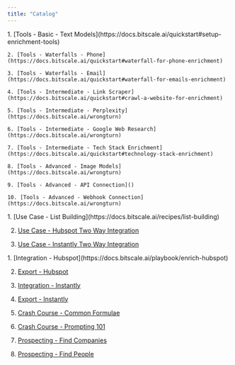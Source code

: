 ```yaml
---
title: "Catalog"
---
```


<AccordionGroup>
  <Accordion icon="list-timeline" title="1. Basics">
    1. [Tools - Basic - Text Models](https://docs.bitscale.ai/quickstart#setup-enrichment-tools)

    2. [Tools - Waterfalls - Phone](https://docs.bitscale.ai/quickstart#waterfall-for-phone-enrichment)

    3. [Tools - Waterfalls - Email](https://docs.bitscale.ai/quickstart#waterfall-for-emails-enrichment)

    4. [Tools - Intermediate - Link Scraper](https://docs.bitscale.ai/quickstart#crawl-a-website-for-enrichment)

    5. [Tools - Intermediate - Perplexity](https://docs.bitscale.ai/wrongturn)

    6. [Tools - Intermediate - Google Web Research](https://docs.bitscale.ai/wrongturn)

    7. [Tools - Intermediate - Tech Stack Enrichment](https://docs.bitscale.ai/quickstart#technology-stack-enrichment)

    8. [Tools - Advanced - Image Models](https://docs.bitscale.ai/wrongturn)

    9. [Tools - Advanced - API Connection]()

    10. [Tools - Advanced - Webhook Connection](https://docs.bitscale.ai/wrongturn)
  </Accordion>
</AccordionGroup>

<AccordionGroup>
  <Accordion icon="list-timeline" title="2. Recipes">
   1. [Use Case - List Building](https://docs.bitscale.ai/recipes/list-building)

   2. [Use Case - Hubspot Two Way Integration](https://docs.bitscale.ai/recipes/instantly-magic)

   3. [Use Case - Instantly Two Way Integration](https://docs.bitscale.ai/recipes/enrich-hubspot)
  </Accordion>
</AccordionGroup>

<AccordionGroup>
  <Accordion icon="list-timeline" title="3. Ingredients">
   1. [Integration - Hubspot](https://docs.bitscale.ai/playbook/enrich-hubspot)

   2. [Export - Hubspot](https://docs.bitscale.ai/playbook/export-hubspot)

   3. [Integration - Instantly](https://docs.bitscale.ai/playbook/instantly-integrate)

   4. [Export - Instantly](https://docs.bitscale.ai/playbook/instantly-export)

   5. [Crash Course - Common Formulae](https://docs.bitscale.ai/playbook/common-formulae)

   6. [Crash Course - Prompting 101](https://docs.bitscale.ai/playbook/prompts_101)

   7. [Prospecting - Find Companies](https://docs.bitscale.ai/playbook/list-building-1)

   8. [Prospecting - Find People](https://docs.bitscale.ai/playbook/find-people)
</Accordion>
</AccordionGroup>